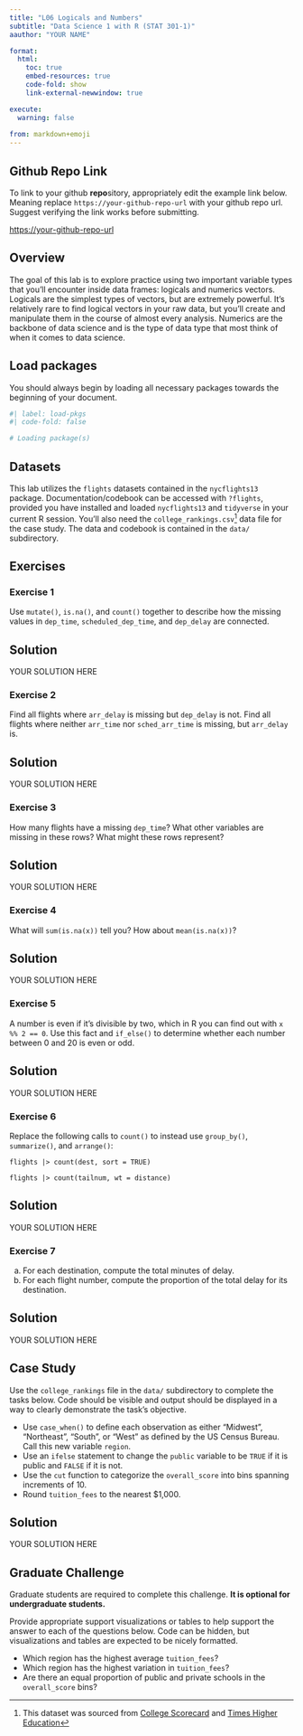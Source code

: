 ```yaml
---
title: "L06 Logicals and Numbers"
subtitle: "Data Science 1 with R (STAT 301-1)"
aauthor: "YOUR NAME"

format:
  html:
    toc: true
    embed-resources: true
    code-fold: show
    link-external-newwindow: true

execute:
  warning: false
  
from: markdown+emoji 
---
```


::: {.callout-tip icon=false}

## Github Repo Link

To link to your github **repo**sitory, appropriately edit the example link below. Meaning replace `https://your-github-repo-url` with your github repo url. Suggest verifying the link works before submitting.

[https://your-github-repo-url](https://your-github-repo-url)

:::

## Overview

The goal of this lab is to explore practice using two important variable types that you'll encounter inside data frames: logicals and numerics vectors. Logicals are the simplest types of vectors, but are extremely powerful. It's relatively rare to find logical vectors in your raw data, but you’ll create and manipulate them in the course of almost every analysis. Numerics are the backbone of data science and is the type of data type that most think of when it comes to data science. 

## Load packages

You should always begin by loading all necessary packages towards the beginning of your document.

```r
#| label: load-pkgs
#| code-fold: false

# Loading package(s)

```

## Datasets 

This lab utilizes the `flights` datasets contained in the `nycflights13` package. Documentation/codebook can be accessed with `?flights`, provided you have installed and loaded `nycflights13` and `tidyverse` in your current R session. You'll also need the `college_rankings.csv`^[This dataset was sourced from [College Scorecard](https://collegescorecard.ed.gov/data) and [Times Higher Education](https://www.timeshighereducation.com/rankings/united-states/2022#!/length/-1/sort_by/rank/sort_order/asc/cols/scores)] data file for the case study. The data and codebook is contained in the `data/` subdirectory.    

## Exercises

### Exercise 1 

Use `mutate()`, `is.na()`, and `count()` together to describe how the missing values in `dep_time`, `scheduled_dep_time`, and `dep_delay` are connected.

::: {.callout-tip icon="false"}
## Solution

YOUR SOLUTION HERE

:::

### Exercise 2

Find all flights where `arr_delay` is missing but `dep_delay` is not. Find all flights where neither `arr_time` nor `sched_arr_time` is missing, but `arr_delay` is.

::: {.callout-tip icon="false"}
## Solution

YOUR SOLUTION HERE

:::

### Exercise 3

How many flights have a missing `dep_time`? What other variables are missing in these rows? What might these rows represent?

::: {.callout-tip icon="false"}
## Solution

YOUR SOLUTION HERE

:::

### Exercise 4

What will `sum(is.na(x))` tell you? How about `mean(is.na(x))`?

::: {.callout-tip icon="false"}
## Solution

YOUR SOLUTION HERE

:::

### Exercise 5

A number is even if it’s divisible by two, which in R you can find out with `x %% 2 == 0`. Use this fact and `if_else()` to determine whether each number between 0 and 20 is even or odd.

::: {.callout-tip icon="false"}
## Solution

YOUR SOLUTION HERE

:::

### Exercise 6

Replace the following calls to `count()` to instead use `group_by()`, `summarize()`, and `arrange()`:

`flights |> count(dest, sort = TRUE)`

`flights |> count(tailnum, wt = distance)`

::: {.callout-tip icon="false"}
## Solution

YOUR SOLUTION HERE

:::

### Exercise 7

a. For each destination, compute the total minutes of delay. 
b. For each flight number, compute the proportion of the total delay for its destination.

::: {.callout-tip icon="false"}
## Solution

YOUR SOLUTION HERE

:::


## Case Study

Use the `college_rankings` file in the `data/` subdirectory to complete the tasks below. Code should be visible and output should be displayed in a way to clearly demonstrate the task's objective.

- Use `case_when()` to define each observation as either "Midwest", "Northeast", "South", or "West" as defined by the US Census Bureau. Call this new variable `region`.
- Use an `ifelse` statement to change the `public` variable to be `TRUE` if it is public and `FALSE` if it is not.
- Use the `cut` function to categorize the `overall_score` into bins spanning increments of 10.
- Round `tuition_fees` to the nearest $1,000.

::: {.callout-tip icon="false"}
## Solution

YOUR SOLUTION HERE

:::


## Graduate Challenge

::: callout-important

Graduate students are required to complete this challenge. **It is optional for undergraduate students.**

:::

Provide appropriate support visualizations or tables to help support the answer to each of the questions below. Code can be hidden, but visualizations and tables are expected to be nicely formatted.

- Which region has the highest average `tuition_fees`?
- Which region has the highest variation in `tuition_fees`?
- Are there an equal proportion of public and private schools in the `overall_score` bins?

